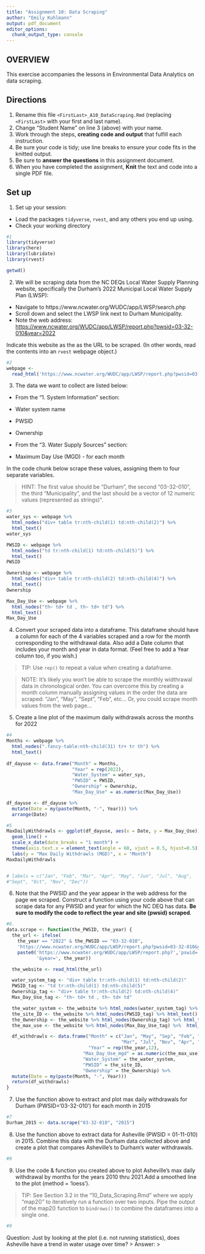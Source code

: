 ```yaml
---
title: "Assignment 10: Data Scraping"
author: "Emily Kuhlmann"
output: pdf_document
editor_options: 
  chunk_output_type: console
---
```


## OVERVIEW

This exercise accompanies the lessons in Environmental Data Analytics on data scraping. 

## Directions
1. Rename this file `<FirstLast>_A10_DataScraping.Rmd` (replacing `<FirstLast>` with your first and last name).
2. Change "Student Name" on line 3 (above) with your name.
3. Work through the steps, **creating code and output** that fulfill each instruction.
4. Be sure your code is tidy; use line breaks to ensure your code fits in the knitted output.
5. Be sure to **answer the questions** in this assignment document.
6. When you have completed the assignment, **Knit** the text and code into a single PDF file.


## Set up 
1. Set up your session:

* Load the packages `tidyverse`, `rvest`, and any others you end up using.
* Check your working directory

```r
#1 
library(tidyverse)
library(here)
library(lubridate)
library(rvest)

getwd()
```


2. We will be scraping data from the NC DEQs Local Water Supply Planning website, specifically the Durham's 2022 Municipal Local Water Supply Plan (LWSP): 
 * Navigate to https://www.ncwater.org/WUDC/app/LWSP/search.php
 * Scroll down and select the LWSP link next to Durham Municipality. 
 * Note the web address: <https://www.ncwater.org/WUDC/app/LWSP/report.php?pwsid=03-32-010&year=2022>
 
Indicate this website as the as the URL to be scraped. (In other words, read the contents into an `rvest` webpage object.)

```r
#2 
webpage <- 
  read_html('https://www.ncwater.org/WUDC/app/LWSP/report.php?pwsid=03-32-010&year=2022')
```

3. The data we want to collect are listed below:

* From the "1. System Information" section:
 * Water system name
 * PWSID
 * Ownership
 
* From the "3. Water Supply Sources" section:
 * Maximum Day Use (MGD) - for each month

In the code chunk below scrape these values, assigning them to four separate variables.

>HINT: The first value should be "Durham", the second "03-32-010", the third "Municipality", and the last should be a vector of 12 numeric values (represented as strings)".

```r
#3 
water_sys <- webpage %>% 
  html_nodes("div+ table tr:nth-child(1) td:nth-child(2)") %>% 
  html_text()
water_sys

PWSID <- webpage %>% 
  html_nodes("td tr:nth-child(1) td:nth-child(5)") %>% 
  html_text()
PWSID  

Ownership <- webpage %>% 
  html_nodes("div+ table tr:nth-child(2) td:nth-child(4)") %>% 
  html_text()
Ownership  

Max_Day_Use <- webpage %>% 
  html_nodes("th~ td+ td , th~ td+ td") %>% 
  html_text()
Max_Day_Use  
```


4. Convert your scraped data into a dataframe. This dataframe should have a column for each of the 4 variables scraped and a row for the month corresponding to the withdrawal data. Also add a Date column that includes your month and year in data format. (Feel free to add a Year column too, if you wish.)

>TIP: Use `rep()` to repeat a value when creating a dataframe.

>NOTE: It's likely you won't be able to scrape the monthly widthrawal data in chronological order. You can overcome this by creating a month column manually assigning values in the order the data are scraped: "Jan", "May", "Sept", "Feb", etc... Or, you could scrape month values from the web page...

5. Create a line plot of the maximum daily withdrawals across the months for 2022

```r
#4 
Months <- webpage %>% 
  html_nodes(".fancy-table:nth-child(31) tr+ tr th") %>% 
  html_text()
  
df_dayuse <- data.frame("Month" = Months,
                        "Year" = rep(2022), 
                        "Water_System" = water_sys,
                        "PWSID" = PWSID,
                        "Ownership" = Ownership,
                        "Max_Day_Use" = as.numeric(Max_Day_Use))

df_dayuse <- df_dayuse %>% 
  mutate(Date = my(paste(Month, "-", Year))) %>% 
  arrange(Date)

#5 
MaxDailyWithdrawls <- ggplot(df_dayuse, aes(x = Date, y = Max_Day_Use)) +
  geom_line() +
  scale_x_date(date_breaks = "1 month") +
  theme(axis.text.x = element_text(angle = 60, vjust = 0.5, hjust=0.5)) +
  labs(y = "Max Daily Withdrawls (MGD)", x = "Month")
MaxDailyWithdrawls


# labels = c("Jan", "Feb", "Mar", "Apr", "May", "Jun", "Jul", "Aug",
#"Sept", "Oct", "Nov", "Dec"))
```

6. Note that the PWSID and the year appear in the web address for the page we scraped. Construct a function using your code above that can scrape data for any PWSID and year for which the NC DEQ has data. **Be sure to modify the code to reflect the year and site (pwsid) scraped**.

```r
#6. 
data.scrape <- function(the_PWSID, the_year) {
  the_url <- ifelse(
    the_year == "2022" & the_PWSID == "03-32-010",
    'https://www.ncwater.org/WUDC/app/LWSP/report.php?pwsid=03-32-010&year=2022' ,
    paste0('https://www.ncwater.org/WUDC/app/LWSP/report.php?','pswid=', the_PWSID,
           '&year=', the_year))

  the_website <- read_html(the_url)

  water_system_tag <- "div+ table tr:nth-child(1) td:nth-child(2)"
  PWSID_tag <- "td tr:nth-child(1) td:nth-child(5)"  
  Ownership_tag <- "div+ table tr:nth-child(2) td:nth-child(4)" 
  Max_Day_Use_tag <- "th~ td+ td , th~ td+ td"

  the_water_system <- the_website %>% html_nodes(water_system_tag) %>% html_text()
  the_site_ID <- the_website %>% html_nodes(PWSID_tag) %>% html_text()
  the_Ownership <- the_website %>% html_nodes(Ownership_tag) %>% html_text()
  the_max_use <- the_website %>% html_nodes(Max_Day_Use_tag) %>%  html_text()

  df_withdrawls <- data.frame("Month" = c("Jan", "May", "Sep", "Feb", "Jun", "Oct",
                                          "Mar", "Jul", "Nov", "Apr", "Aug", "Dec"),
                              "Year" = rep(the_year,12),
                            "Max_Day_Use_mgd" = as.numeric(the_max_use),
                            "Water_System" = the_water_system,
                            "PWSID" = the_site_ID,
                            "Ownership" = the_Ownership) %>% 
  mutate(Date = my(paste(Month, "-", Year)))
  return(df_withdrawls)
}


```

7. Use the function above to extract and plot max daily withdrawals for Durham (PWSID='03-32-010') for each month in 2015

```r
#7 
Durham_2015 <- data.scrape("03-32-010", "2015")

```

8. Use the function above to extract data for Asheville (PWSID = 01-11-010) in 2015. Combine this data with the Durham data collected above and create a plot that compares Asheville's to Durham's water withdrawals.

```r
#8 


```


9. Use the code & function you created above to plot Asheville's max daily withdrawal by months for the years 2010 thru 2021.Add a smoothed line to the plot (method = 'loess').

> TIP: See Section 3.2 in the "10_Data_Scraping.Rmd" where we apply "map2()" to iteratively run a function over two inputs. Pipe the output of the map2() function to `bindrows()` to combine the dataframes into a single one. 

```r
#9 


```

Question: Just by looking at the plot (i.e. not running statistics), does Asheville have a trend in water usage over time?
> Answer:
>

